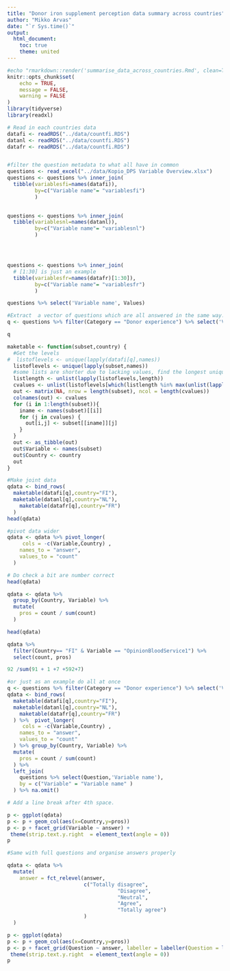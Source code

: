```yaml
---
title: "Donor iron supplement perception data summary across countries"
author: "Mikko Arvas"
date: "`r Sys.time()`"
output:
  html_document:
    toc: true
    theme: united
---
```






```r
#echo "rmarkdown::render('summarise_data_across_countries.Rmd', clean=TRUE,output_format='html_document',output_file='../results/summarise_data_across_countries.html')" | R --slave
knitr::opts_chunk$set(
	echo = TRUE,
	message = FALSE,
	warning = FALSE
)
library(tidyverse)
library(readxl)

```



```r
# Read in each countries data
datafi <- readRDS("../data/countfi.RDS")
datanl <- readRDS("../data/countfi.RDS")
datafr <- readRDS("../data/countfi.RDS")


#filter the question metadata to what all have in common
questions <- read_excel("../data/Kopio_DPS Variable Overview.xlsx")
questions <- questions %>% inner_join( 
  tibble(variablesfi=names(datafi)),
         by=c("Variable name"= "variablesfi")
         )
                         

questions <- questions %>% inner_join( 
  tibble(variablesnl=names(datanl)),
         by=c("Variable name"= "variablesnl")
         )




questions <- questions %>% inner_join( 
  # [1:30] is just an example
  tibble(variablesfr=names(datafr)[1:30]),
         by=c("Variable name"= "variablesfr")
         )

questions %>% select('Variable name', Values)
```



```r

#Extract  a vector of questions which are all answered in the same way.
q <- questions %>% filter(Category == "Donor experience") %>% select('Variable name') %>% unlist() %>% as.vector()

q
```



```r

maketable <- function(subset,country) {
  #Get the levels
#  listoflevels <- unique(lapply(datafi[q],names))
  listoflevels <- unique(lapply(subset,names))
  #some lists are shorter due to lacking values, find the longest unique set of levels
  listlength <- unlist(lapply(listoflevels,length))
  cvalues <- unlist(listoflevels[which(listlength %in% max(unlist(lapply(listoflevels,length))))])
  out <- matrix(NA, nrow = length(subset), ncol = length(cvalues))
  colnames(out) <- cvalues
  for (i in 1:length(subset)){
    iname <- names(subset)[[i]]
    for (j in cvalues) {
      out[i,j] <- subset[[iname]][j]
    }
  }
  out <- as_tibble(out)
  out$Variable <- names(subset)
  out$Country <- country
  out
}

```


```r

#Make joint data
qdata <- bind_rows(
  maketable(datafi[q],country="FI"), 
  maketable(datanl[q],country="NL"),
    maketable(datafr[q],country="FR")
  )
head(qdata)
```


```r

#pivot data wider 
qdata <- qdata %>% pivot_longer(
     cols = -c(Variable,Country) ,
    names_to = "answer",
    values_to = "count"
  )

# Do check a bit are number correct
head(qdata)
```

```r

qdata <- qdata %>% 
  group_by(Country, Variable) %>% 
  mutate(
    pros = count / sum(count)
  )

head(qdata)
```


```r

qdata %>% 
  filter(Country== "FI" & Variable == "OpinionBloodService1") %>% 
  select(count, pros)

```

```r
92 /sum(91 + 1 +7 +592+7)

```



```r
#or just as an example do all at once
q <- questions %>% filter(Category == "Donor experience") %>% select('Variable name') %>% unlist() %>% as.vector()
qdata <- bind_rows(
  maketable(datafi[q],country="FI"), 
  maketable(datanl[q],country="NL"),
    maketable(datafr[q],country="FR")
  ) %>%  pivot_longer(
     cols = -c(Variable,Country) ,
    names_to = "answer",
    values_to = "count"
  ) %>% group_by(Country, Variable) %>% 
  mutate(
    pros = count / sum(count)
  ) %>% 
  left_join(
    questions %>% select(Question,'Variable name'),
    by = c("Variable" = "Variable name" )
  ) %>% na.omit()

# Add a line break after 4th space.

p <- ggplot(qdata)
p <- p + geom_col(aes(x=Country,y=pros))
p <- p + facet_grid(Variable ~ answer) +
 theme(strip.text.y.right  = element_text(angle = 0)) 
p


```

```r
#Same with full questions and organise answers properly

qdata <- qdata %>% 
  mutate(
    answer = fct_relevel(answer,
                         c("Totally disagree",
                                    "Disagree",
                                    "Neutral",
                                    "Agree",
                                    "Totally agree")
                         )
  )

p <- ggplot(qdata)
p <- p + geom_col(aes(x=Country,y=pros))
p <- p + facet_grid(Question ~ answer, labeller = labeller(Question = label_wrap_gen(width=25, multi_line = TRUE)) ) +
 theme(strip.text.y.right  = element_text(angle = 0)) 
p

```

